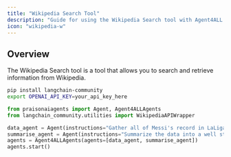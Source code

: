 ```yaml
---
title: "Wikipedia Search Tool"
description: "Guide for using the Wikipedia Search tool with Agent4ALL agents."
icon: "wikipedia-w"
---
```


## Overview

The Wikipedia Search tool is a tool that allows you to search and retrieve information from Wikipedia.

```bash
pip install langchain-community
export OPENAI_API_KEY=your_api_key_here
```

```python
from praisonaiagents import Agent, Agent4ALLAgents
from langchain_community.utilities import WikipediaAPIWrapper

data_agent = Agent(instructions="Gather all of Messi's record in LaLiga", tools=[WikipediaAPIWrapper])
summarise_agent = Agent(instructions="Summarize the data into a well structured format")
agents = Agent4ALLAgents(agents=[data_agent, summarise_agent])
agents.start()
```